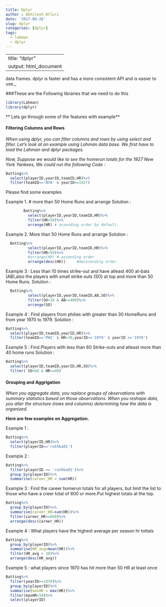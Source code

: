 ```yaml
---
title: Dplyr
author : Akhilesh Atluri
date: '2017-09-26'
slug: dplyr
categories: [dplyr]
tags:
  - lahman
  - dplyr
---
```


---
title: "dplyr"
output: html_document
---

 
data frames. dplyr is faster and has a more consistent API and is easier to use._

###These are the Following libraries that we need to do this

```r
library(Lahman)
library(dplyr)
```

** Lets go through some of the features with example**

#### Filtering Columns and Rows

_When using dplyr, you can filter columns and rows by using select and filter.
Let's look at an example using Lahman data base.
We first have to load the Lahman and dplyr packages._

_Now, Suppose we would like to see the homerun totals for the 1927 New York Yankees, We could run the following Code :_

```r
Batting%>%
  select(playerID,yearID,teamID,HR)%>%
  filter(teamID=='NYA' & yearID==1927)
```

Please find some examples 

Example 1.  # more than 50 Home Runs and arrange
Solution :

```r

        Batting%>%
          select(playerID,yearID,teamID,HR)%>%
          filter(HR>50)%>%
          arrange(HR) # assending order by default.
```

Example 2.  More than 50 Home Runs and arrange
Solution :

```r
  Batting%>%
          select(playerID,yearID,teamID,HR)%>%
          filter(HR>50)%>%
          #arrange(HR) # assending order
          arrange(desc(HR))     #desscending order 
```

Example 3 : Less than 10 times strike-out and have atleast 400 at-bats (AB),also the
            players with small strike outs (SO) at top and more than 50 Home Runs.
Solution : 

```r
  Batting%>%
          select(playerID,yearID,teamID,AB,SO)%>%
          filter(SO<10 & AB>=400)%>%
          arrange(SO)
```

Example 4 :  Find players from philies with greater than 30 HomeRuns and from year 1970 to 1979.
Solution : 

```r
Batting%>%
  select(playerID,teamID,yearID,HR)%>%
  filter(teamID=='PHI' & HR>30,yearID<='1979' & yearID >='1970')
```

Example 5 : Find Players with less than 60 Strike-outs and atleast more than 40 home runs
Solution :

```r
Batting%>%
  select(playerID,teamID,yearID,HR,SO)%>%
  filter( SO<60 & HR>=40)
```



#### Grouping and Aggrigation 

_When you aggregate data, you replace groups of observations with summary statistics based on those observations. When you reshape data, you alter the structure (rows and columns) determining how the data is organized._

**Here are few examples on Aggregation.**

Example 1 : 
```r
Batting%>%
  select(playerID,HR)%>%
  filter(playerID=='ruthba01')
```

Example 2 : 
```r
Batting%>%
  filter(playerID == 'ruthba01')%>%
  group_by(playerID)%>%
  summarise(career_HR = sum(HR))
```

Example 3 : 
Find the career homerun totals for all players, but limit the list to those
who have a creer total of 600 or more.Put highest totals at the top.
```r
Batting%>%
  group_by(playerID)%>%
  summarise(career_HR=sum(HR))%>%
  filter(career_HR>=600)%>%
  arrange(desc(career_HR))
```


Example 4 : 
What players have the highest average per season hr tottals
```r
Batting%>%
  group_by(playerID)%>%
  summarise(HR_avg=mean(HR))%>%
  filter(HR_avg > 30)%>%
  arrange(desc(HR_avg))

```

Example 5 : 
what players since 1970 has hit more than 50 HR at least once
```r
Batting%>%
  filter(yearID>=1970)%>%
  group_by(playerID)%>%
  summarise(maxHR = max(HR))%>%
  filter(maxHR>50)%>%
  select(playerID)
```